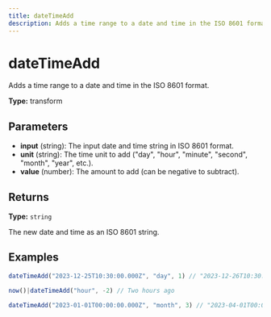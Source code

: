 ```yaml
---
title: dateTimeAdd
description: Adds a time range to a date and time in the ISO 8601 format.
---
```


# dateTimeAdd

Adds a time range to a date and time in the ISO 8601 format.

**Type:** transform

## Parameters

- **input** (string): The input date and time string in ISO 8601 format.
- **unit** (string): The time unit to add ("day", "hour", "minute", "second", "month", "year", etc.).
- **value** (number): The amount to add (can be negative to subtract).

## Returns

**Type:** `string`

The new date and time as an ISO 8601 string.

## Examples

```javascript
dateTimeAdd("2023-12-25T10:30:00.000Z", "day", 1) // "2023-12-26T10:30:00.000Z"
```

```javascript
now()|dateTimeAdd("hour", -2) // Two hours ago
```

```javascript
dateTimeAdd("2023-01-01T00:00:00.000Z", "month", 3) // "2023-04-01T00:00:00.000Z"
```
